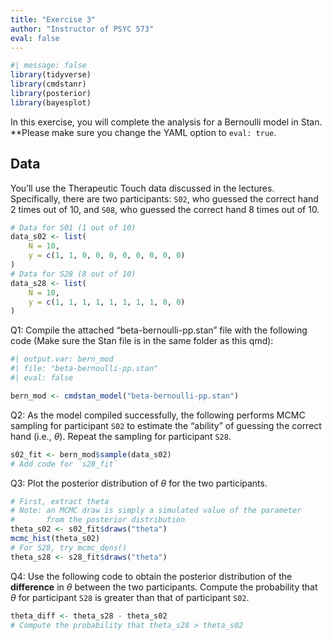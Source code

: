 ```yaml
---
title: "Exercise 3"
author: "Instructor of PSYC 573"
eval: false
---
```


```r
#| message: false
library(tidyverse)
library(cmdstanr)
library(posterior)
library(bayesplot)
```

In this exercise, you will complete the analysis for a Bernoulli model in Stan. **Please make sure you change the YAML option to `eval: true`.

## Data

You'll use the Therapeutic Touch data discussed in the lectures. Specifically, there are two participants: `S02`, who guessed the correct hand 2 times out of 10, and `S08`, who guessed the correct hand 8 times out of 10.

```r
# Data for S01 (1 out of 10)
data_s02 <- list(
    N = 10,
    y = c(1, 1, 0, 0, 0, 0, 0, 0, 0, 0)
)
# Data for S28 (8 out of 10)
data_s28 <- list(
    N = 10,
    y = c(1, 1, 1, 1, 1, 1, 1, 1, 0, 0)
)
```

Q1: Compile the attached "beta-bernoulli-pp.stan" file with the following code (Make sure the Stan file is in the same folder as this qmd):

```stan
#| output.var: bern_mod
#| file: "beta-bernoulli-pp.stan"
#| eval: false
```

```r
bern_mod <- cmdstan_model("beta-bernoulli-pp.stan")
```

Q2: As the model compiled successfully, the following performs MCMC sampling for participant `S02` to estimate the "ability" of guessing the correct hand (i.e., $\theta$). Repeat the sampling for participant `S28`.

```r
s02_fit <- bern_mod$sample(data_s02)
# Add code for `s28_fit`

```

Q3: Plot the posterior distribution of $\theta$ for the two participants.

```r
# First, extract theta
# Note: an MCMC draw is simply a simulated value of the parameter
#       from the posterior distribution
theta_s02 <- s02_fit$draws("theta")
mcmc_hist(theta_s02)
# For S28, try mcmc_dens()
theta_s28 <- s28_fit$draws("theta")

```

Q4: Use the following code to obtain the posterior distribution of the **difference** in $\theta$ between the two participants. Compute the probability that $\theta$ for participant `S28` is greater than that of participant `S02`.

```r
theta_diff <- theta_s28 - theta_s02
# Compute the probability that theta_s28 > theta_s02

```
